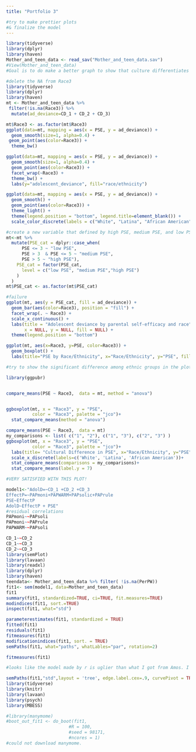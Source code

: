 ```yaml
---
title: "Portfolio 3"

#try to make prettier plots
#& finalize the model
---
```


```r
library(tidyverse)
library(dplyr)
library(haven)
Mother_and_teen_data <- read_sav("Mother_and_teen_data.sav")
#View(Mother_and_teen_data)
#Goal is to do make a better graph to show that culture differentiates the level of PSE.
```
```r
#delete the NA from Race3
library(tidyverse)
library(dplyr)
library(haven)
mt <- Mother_and_teen_data %>% 
 filter(!is.na(Race3)) %>% 
  mutate(ad_deviance=CD_1 + CD_2 + CD_3)
```


```r
mt$Race3 <- as.factor(mt$Race3)
ggplot(data=mt, mapping = aes(x = PSE, y = ad_deviance)) + 
  geom_smooth(size=1, alpha=0.4) +
 geom_point(aes(color=Race3)) +
  theme_bw()
```
```r
ggplot(data=mt, mapping = aes(x = PSE, y = ad_deviance)) + 
  geom_smooth(size=1, alpha=0.4) +
  geom_point(aes(color=Race3)) + 
  facet_wrap(~Race3) +
  theme_bw() +
  labs(y="adolescent_deviance", fill="race/ethnicity")
```
```r
ggplot(data=mt, mapping = aes(x = PSE, y = ad_deviance)) + 
  geom_smooth() +
  geom_point(aes(color=Race3)) +
  theme_light() +
  theme(legend.position = "bottom", legend.title=element_blank()) +
  scale_color_discrete(labels = c("White", "Latina", "African American")) 
```


```r
#create a new variable that defined by high PSE, medium PSE, and low PSE.
mt<-mt %>% 
  mutate(PSE_cat = dplyr::case_when(
      PSE <= 3 ~ "low PSE",
      PSE > 3  & PSE <= 5 ~ "medium PSE",
      PSE > 5 ~ "high PSE"),
    PSE_cat = factor(PSE_cat,
      level = c("low PSE", "medium PSE","high PSE")
    )
  )
mt$PSE_cat <- as.factor(mt$PSE_cat)
```


```r
#failure
ggplot(mt, aes(y = PSE_cat, fill = ad_deviance)) +
  geom_bar(aes(color=Race3), position = "fill") +
  facet_wrap(. ~ Race3) +
  scale_x_continuous() +
  labs(title = "Adolescent deviance by parental self-efficacy and race",
       x = NULL, y = NULL, fill = NULL) +
  theme(legend.position = "bottom")
```
```r

ggplot(mt, aes(x=Race3, y=PSE, color=Race3)) +
  geom_boxplot() +
  labs(title="PSE by Race/Ethnicity", x="Race/Ethnicity", y="PSE", fill="Race/Ethnicity")

```
```r
#try to show the significant difference among ethnic groups in the plot

library(ggpubr)


compare_means(PSE ~ Race3,  data = mt, method = "anova")


ggboxplot(mt, x = "Race3", y = "PSE",
          color = "Race3", palette = "jco")+
  stat_compare_means(method = "anova")

```




```r
compare_means(PSE ~ Race3,  data = mt)
my_comparisons <- list( c("1", "2"), c("1", "3"), c("2", "3") )
ggboxplot(mt, x = "Race3", y = "PSE",
          color = "Race3", palette = "jco")+ 
  labs(title= "Cultural Difference in PSE", x="Race/Ethnicity", y="PSE", color="Race/Ethnicity") + 
  scale_x_discrete(labels=c('White', 'Latina', 'African American'))+
  stat_compare_means(comparisons = my_comparisons)+ 
  stat_compare_means(label.y = 7)    

#VERY SATISFIED WITH THIS PLOT!
```
```r
model1<-"AdolD=~CD_1 +CD_2 +CD_3
EffectP=~PAPmoni+PAPWARM+PAPsolic+PAPrule
PSE~EffectP
AdolD~EffectP + PSE"
#residual correlations
PAPmoni~~PAPsoli
PAPmoni~~PAPrule
PAPWARM~~PAPsoli

CD_1~~CD_2
CD_1~~CD_3
CD_2~~CD_3
library(semPlot)
library(lavaan)
library(readxl)
library(dplyr)
library(haven)
teendata<- Mother_and_teen_data %>% filter( !is.na(PerPW)) 
fit1<- sem(model1, data=Mother_and_teen_data)
fit1
summary(fit1, standardized=TRUE, ci=TRUE, fit.measures=TRUE)
modindices(fit1, sort.=TRUE)
inspect(fit1, what="std")

parameterestimates(fit1, standardized = TRUE)
fitted(fit1)
residuals(fit1)
fitmeasures(fit1)
modificationindices(fit1, sort. = TRUE)
semPaths(fit1, what="paths", whatLables="par", rotation=2)

fitmeasures(fit1)

#looks like the model made by r is uglier than what I got from Amos. I might be stuck with Amos output.
```
```r
semPaths(fit1,"std",layout = 'tree', edge.label.cex=.9, curvePivot = TRUE)
library(tidyverse)
library(knitr)
library(lavaan)
library(psych)
library(MBESS)
```
```r
#library(manymome)
#boot_out_fit1 <- do_boot(fit1,
                        #R = 100,
                        #seed = 98171,
                        #ncores = 1)
#could not download manymome.
```



